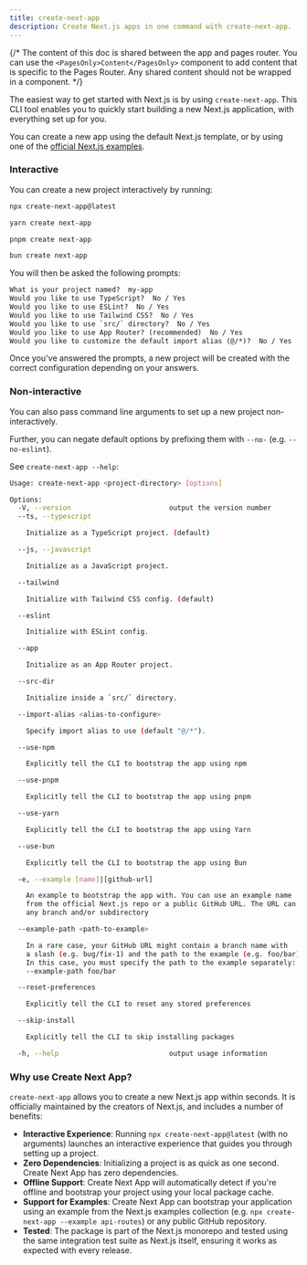 ```yaml
---
title: create-next-app
description: Create Next.js apps in one command with create-next-app.
---
```


{/* The content of this doc is shared between the app and pages router. You can use the `<PagesOnly>Content</PagesOnly>` component to add content that is specific to the Pages Router. Any shared content should not be wrapped in a component. */}

The easiest way to get started with Next.js is by using `create-next-app`. This CLI tool enables you to quickly start building a new Next.js application, with everything set up for you.

You can create a new app using the default Next.js template, or by using one of the [official Next.js examples](https://github.com/vercel/next.js/tree/canary/examples).

### Interactive

You can create a new project interactively by running:

```bash filename="Terminal"
npx create-next-app@latest
```

```bash filename="Terminal"
yarn create next-app
```

```bash filename="Terminal"
pnpm create next-app
```

```bash filename="Terminal"
bun create next-app
```

You will then be asked the following prompts:

```txt filename="Terminal"
What is your project named?  my-app
Would you like to use TypeScript?  No / Yes
Would you like to use ESLint?  No / Yes
Would you like to use Tailwind CSS?  No / Yes
Would you like to use `src/` directory?  No / Yes
Would you like to use App Router? (recommended)  No / Yes
Would you like to customize the default import alias (@/*)?  No / Yes
```

Once you've answered the prompts, a new project will be created with the correct configuration depending on your answers.

### Non-interactive

You can also pass command line arguments to set up a new project non-interactively.

Further, you can negate default options by prefixing them with `--no-` (e.g. `--no-eslint`).

See `create-next-app --help`:

```bash filename="Terminal"
Usage: create-next-app <project-directory> [options]

Options:
  -V, --version                        output the version number
  --ts, --typescript

    Initialize as a TypeScript project. (default)

  --js, --javascript

    Initialize as a JavaScript project.

  --tailwind

    Initialize with Tailwind CSS config. (default)

  --eslint

    Initialize with ESLint config.

  --app

    Initialize as an App Router project.

  --src-dir

    Initialize inside a `src/` directory.

  --import-alias <alias-to-configure>

    Specify import alias to use (default "@/*").

  --use-npm

    Explicitly tell the CLI to bootstrap the app using npm

  --use-pnpm

    Explicitly tell the CLI to bootstrap the app using pnpm

  --use-yarn

    Explicitly tell the CLI to bootstrap the app using Yarn

  --use-bun

    Explicitly tell the CLI to bootstrap the app using Bun

  -e, --example [name]|[github-url]

    An example to bootstrap the app with. You can use an example name
    from the official Next.js repo or a public GitHub URL. The URL can use
    any branch and/or subdirectory

  --example-path <path-to-example>

    In a rare case, your GitHub URL might contain a branch name with
    a slash (e.g. bug/fix-1) and the path to the example (e.g. foo/bar).
    In this case, you must specify the path to the example separately:
    --example-path foo/bar

  --reset-preferences

    Explicitly tell the CLI to reset any stored preferences

  --skip-install

    Explicitly tell the CLI to skip installing packages

  -h, --help                           output usage information
```

### Why use Create Next App?

`create-next-app` allows you to create a new Next.js app within seconds. It is officially maintained by the creators of Next.js, and includes a number of benefits:

- **Interactive Experience**: Running `npx create-next-app@latest` (with no arguments) launches an interactive experience that guides you through setting up a project.
- **Zero Dependencies**: Initializing a project is as quick as one second. Create Next App has zero dependencies.
- **Offline Support**: Create Next App will automatically detect if you're offline and bootstrap your project using your local package cache.
- **Support for Examples**: Create Next App can bootstrap your application using an example from the Next.js examples collection (e.g. `npx create-next-app --example api-routes`) or any public GitHub repository.
- **Tested**: The package is part of the Next.js monorepo and tested using the same integration test suite as Next.js itself, ensuring it works as expected with every release.
